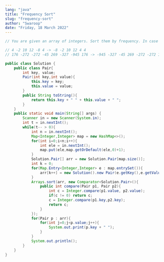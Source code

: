 ```yaml
---
lang: "java"
title: "Frequency Sort"
slug: "frequency-sort"
author: "Swaroop"
date: "Friday, 18 March 2022"
---
```

```java
// You are given an array of integers. Sort them by frequency. In case 2 elements have the same frequency, print the smaller element first.

// 4 -2 10 12 -8 4 -> -8 -2 10 12 4 4 
// 176 -272 -272 -45 269 -327 -945 176 -> -945 -327 -45 269 -272 -272 176 176 

public class Solution {
    public class Pair{
        int key, value;
        Pair(int key,int value){
            this.key = key;
            this.value = value;
        }
        public String toString(){
            return this.key + " " + this.value + " ";
        }
    }
    public static void main(String[] args) {
        Scanner in = new Scanner(System.in);
        int t = in.nextInt();
        while(t-- > 0){
            int n = in.nextInt();
            Map<Integer,Integer> map = new HashMap<>();
            for(int i=0;i<n;i++){
                int ele = in.nextInt();
                map.put(ele,map.getOrDefault(ele,0)+1);
            }
            Solution.Pair[] arr = new Solution.Pair[map.size()];
            int k = 0;
            for(Map.Entry<Integer,Integer> e : map.entrySet()){
                arr[k++] = new Solution().new Pair(e.getKey(),e.getValue());
            }
            Arrays.sort(arr, new Comparator<Solution.Pair>(){
                public int compare(Pair p1, Pair p2){
                    int c = Integer.compare(p1.value, p2.value);
                    if(c != 0) return c;
                    c = Integer.compare(p1.key,p2.key);
                    return c;
                }
            });
            for(Pair p : arr){
                for(int j=0;j<p.value;j++){
                    System.out.print(p.key + " ");
                }
            }
            System.out.println();
        }
    }
}

```